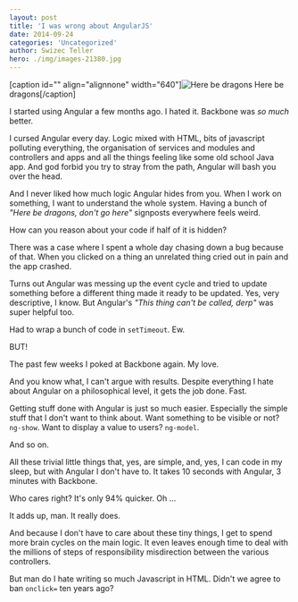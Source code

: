 ```yaml
---
layout: post
title: 'I was wrong about AngularJS'
date: 2014-09-24
categories: 'Uncategorized'
author: Swizec Teller
hero: ./img/images-21380.jpg
---
```

\[caption id="" align="alignnone" width="640"]![Here be dragons](./img/images-21380.jpg "Here be dragons") Here be dragons\[/caption]



I started using Angular a few months ago. I hated it. Backbone was _so much_ better.



I cursed Angular every day. Logic mixed with HTML, bits of javascript polluting everything, the organisation of services and modules and controllers and apps and all the things feeling like some old school Java app. And god forbid you try to stray from the path, Angular will bash you over the head.



And I never liked how much logic Angular hides from you. When I work on something, I want to understand the whole system. Having a bunch of _"Here be dragons, don't go here"_ signposts everywhere feels weird.



How can you reason about your code if half of it is hidden?



There was a case where I spent a whole day chasing down a bug because of that. When you clicked on a thing an unrelated thing cried out in pain and the app crashed.



Turns out Angular was messing up the event cycle and tried to update something before a different thing made it ready to be updated. Yes, very descriptive, I know. But Angular's _"This thing can't be called, derp"_ was super helpful too.



Had to wrap a bunch of code in `setTimeout`. Ew.



BUT!



The past few weeks I poked at Backbone again. My love.



And you know what, I can't argue with results. Despite everything I hate about Angular on a philosophical level, it gets the job done. Fast.



Getting stuff done with Angular is just so much easier. Especially the simple stuff that I don't want to think about. Want something to be visible or not? `ng-show`. Want to display a value to users? `ng-model`.



And so on.



All these trivial little things that, yes, are simple, and, yes, I can code in my sleep, but with Angular I don't have to. It takes 10 seconds with Angular, 3 minutes with Backbone.



Who cares right? It's only 94% quicker. Oh ...



It adds up, man. It really does.



And because I don't have to care about these tiny things, I get to spend more brain cycles on the main logic. It even leaves enough time to deal with the millions of steps of responsibility misdirection between the various controllers.



But man do I hate writing so much Javascript in HTML. Didn't we agree to ban `onclick=` ten years ago?